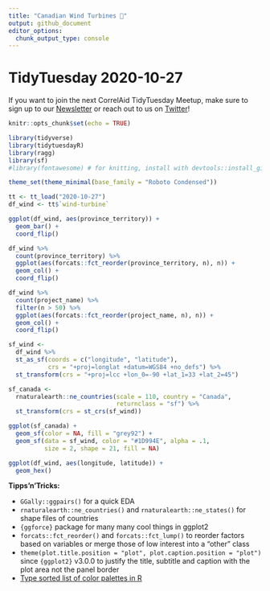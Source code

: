 ```yaml
---
title: "Canadian Wind Turbines 💨"
output: github_document
editor_options: 
  chunk_output_type: console
---
```


# TidyTuesday 2020-10-27

If you want to join the next CorrelAid TidyTuesday Meetup, make sure to sign up to our [Newsletter](https://correlaid.us12.list-manage.com/subscribe?u=b294bf2834adf5d89bdd2dd5a&id=915f3f3eff) or reach out to us on [Twitter](https://twitter.com/CorrelAid)!

```r
knitr::opts_chunk$set(echo = TRUE)

```

```r
library(tidyverse)
library(tidytuesdayR)
library(ragg)
library(sf)
#library(fontawesome) # for knitting, install with devtools::install_github("rstudio/fontawesome")

theme_set(theme_minimal(base_family = "Roboto Condensed"))

tt <- tt_load("2020-10-27")
df_wind <- tt$`wind-turbine`
```

```r
ggplot(df_wind, aes(province_territory)) +
  geom_bar() +
  coord_flip()

df_wind %>% 
  count(province_territory) %>% 
  ggplot(aes(forcats::fct_reorder(province_territory, n), n)) +
  geom_col() +
  coord_flip()

df_wind %>% 
  count(project_name) %>% 
  filter(n > 50) %>% 
  ggplot(aes(forcats::fct_reorder(project_name, n), n)) +
  geom_col() +
  coord_flip()
```

```r
sf_wind <- 
  df_wind %>% 
  st_as_sf(coords = c("longitude", "latitude"), 
           crs = "+proj=longlat +datum=WGS84 +no_defs") %>% 
  st_transform(crs = "+proj=lcc +lon_0=-90 +lat_1=33 +lat_2=45")

sf_canada <-
  rnaturalearth::ne_countries(scale = 110, country = "Canada", 
                              returnclass = "sf") %>% 
  st_transform(crs = st_crs(sf_wind))

ggplot(sf_canada) +
  geom_sf(color = NA, fill = "grey92") +
  geom_sf(data = sf_wind, color = "#1D994E", alpha = .1, 
          size = 2, shape = 21, fill = NA)

ggplot(df_wind, aes(longitude, latitude)) +
  geom_hex()
```

**Tipps'n'Tricks:**

* `GGally::ggpairs()` for a quick EDA
* `rnaturalearth::ne_countries()` and `rnaturalearth::ne_states()` for shape files of countries
* `{ggforce}` package for many many cool things in ggplot2
* `forcats::fct_reorder()` and `forcats::fct_lump()` to reorder factors based on variables or merge those of low interest into a "other" class
* `theme(plot.title.position = "plot", plot.caption.position = "plot")` since `{ggplot2}` v3.0.0 to justify the title, subtitle and caption with the plot area not the panel border
* [Type sorted list of color palettes in R](https://github.com/EmilHvitfeldt/r-color-palettes/blob/master/type-sorted-palettes.md#qualitative-color-palettes)